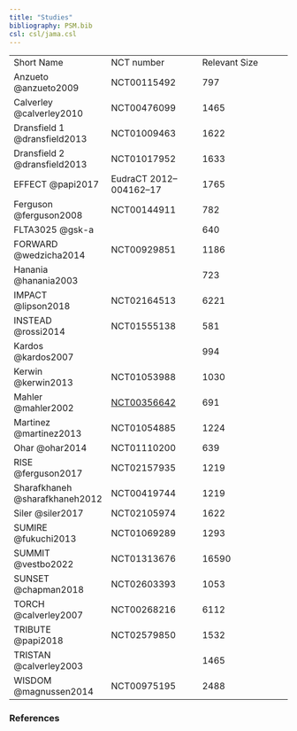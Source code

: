 ```yaml
---
title: "Studies"
bibliography: PSM.bib
csl: csl/jama.csl
---
```


|  |  |  |
|----|----|----|
| Short Name | NCT number | Relevant Size |
| Anzueto @anzueto2009 | NCT00115492 | 797 |
| Calverley @calverley2010 | NCT00476099 | 1465 |
| Dransfield 1 @dransfield2013 | NCT01009463 | 1622 |
| Dransfield 2 @dransfield2013 | NCT01017952 | 1633 |
| EFFECT @papi2017 | EudraCT 2012–004162–17 | 1765 |
| Ferguson @ferguson2008 | NCT00144911 | 782 |
| FLTA3025 @gsk-a |   | 640 |
| FORWARD @wedzicha2014 | NCT00929851 | 1186 |
| Hanania @hanania2003 |   | 723 |
| IMPACT @lipson2018 | NCT02164513 | 6221 |
| INSTEAD @rossi2014 | NCT01555138 | 581 |
| Kardos @kardos2007 |   | 994 |
| Kerwin @kerwin2013 | NCT01053988 | 1030 |
| Mahler @mahler2002 | [NCT00356642](https://clinicaltrials.gov/ct2/show/?term=NCT00356642&rank=1) | 691 |
| Martinez @martinez2013 | NCT01054885 | 1224 |
| Ohar @ohar2014 | NCT01110200 | 639 |
| RISE @ferguson2017 | NCT02157935 | 1219 |
| Sharafkhaneh @sharafkhaneh2012 | NCT00419744 | 1219 |
| Siler @siler2017 | NCT02105974 | 1622 |
| SUMIRE @fukuchi2013 | NCT01069289 | 1293 |
| SUMMIT @vestbo2022 | NCT01313676 | 16590 |
| SUNSET @chapman2018 | NCT02603393 | 1053 |
| TORCH @calverley2007 | NCT00268216 | 6112 |
| TRIBUTE @papi2018 | NCT02579850 | 1532 |
| TRISTAN @calverley2003 |   | 1465 |
| WISDOM @magnussen2014 | NCT00975195 | 2488 |

### References

::: {#refs}
:::
